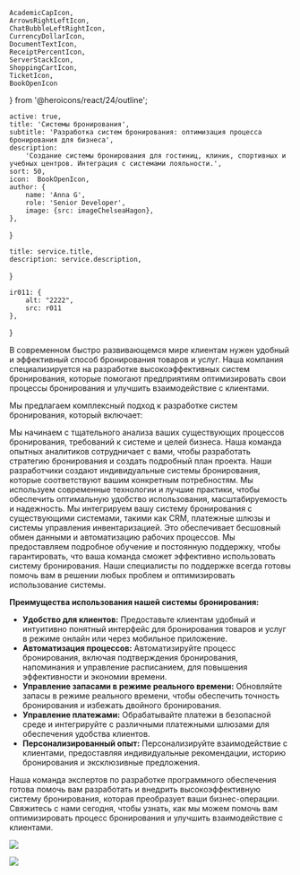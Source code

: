     AcademicCapIcon,
    ArrowsRightLeftIcon,
    ChatBubbleLeftRightIcon,
    CurrencyDollarIcon,
    DocumentTextIcon,
    ReceiptPercentIcon,
    ServerStackIcon,
    ShoppingCartIcon,
    TicketIcon,
    BookOpenIcon
} from '@heroicons/react/24/outline';

    active: true,
    title: 'Системы бронирования',
    subtitle: 'Разработка систем бронирования: оптимизация процесса бронирования для бизнеса',
    description:
        'Создание системы бронирования для гостиниц, клиник, спортивных и учебных центров. Интеграция с системами лояльности.',
    sort: 50,
    icon:  BookOpenIcon,
    author: {
        name: 'Anna G',
        role: 'Senior Developer',
        image: {src: imageChelseaHagon},
    },
}

    title: service.title,
    description: service.description,
}

    ir011: {
        alt: "2222",
        src: r011
    },
}

В современном быстро развивающемся мире клиентам нужен удобный и эффективный способ бронирования товаров и услуг. Наша компания специализируется на разработке высокоэффективных систем бронирования, которые помогают предприятиям оптимизировать свои процессы бронирования и улучшить взаимодействие с клиентами.

Мы предлагаем комплексный подход к разработке систем бронирования, который включает:

<FeaturesList title="" className="lg:grid-cols-2">
    <FeatureListItem title="Анализ и планирование" icon={DocumentTextIcon}>
        Мы начинаем с тщательного анализа ваших существующих процессов бронирования, требований к системе и целей бизнеса. Наша команда опытных аналитиков сотрудничает с вами, чтобы разработать стратегию бронирования и создать подробный план проекта.
    </FeatureListItem>
    <FeatureListItem title="Проектирование и разработка" icon={TicketIcon}>
        Наши разработчики создают индивидуальные системы бронирования, которые соответствуют вашим конкретным потребностям. Мы используем современные технологии и лучшие практики, чтобы обеспечить оптимальную удобство использования, масштабируемость и надежность.
    </FeatureListItem>
    <FeatureListItem title="Интеграция" icon={ServerStackIcon}>
        Мы интегрируем вашу систему бронирования с существующими системами, такими как CRM, платежные шлюзы и системы управления инвентаризацией. Это обеспечивает бесшовный обмен данными и автоматизацию рабочих процессов.
    </FeatureListItem>
    <FeatureListItem title="Обучение и поддержка" icon={AcademicCapIcon}>
        Мы предоставляем подробное обучение и постоянную поддержку, чтобы гарантировать, что ваша команда сможет эффективно использовать систему бронирования. Наши специалисты по поддержке всегда готовы помочь вам в решении любых проблем и оптимизировать использование системы.
    </FeatureListItem>
</FeaturesList>

**Преимущества использования нашей системы бронирования:**

* **Удобство для клиентов:** Предоставьте клиентам удобный и интуитивно понятный интерфейс для бронирования товаров и услуг в режиме онлайн или через мобильное приложение.
* **Автоматизация процессов:** Автоматизируйте процесс бронирования, включая подтверждения бронирования, напоминания и управление расписанием, для повышения эффективности и экономии времени.
* **Управление запасами в режиме реального времени:** Обновляйте запасы в режиме реального времени, чтобы обеспечить точность бронирования и избежать двойного бронирования.
* **Управление платежами:** Обрабатывайте платежи в безопасной среде и интегрируйте с различными платежными шлюзами для обеспечения удобства клиентов.
* **Персонализированный опыт:** Персонализируйте взаимодействие с клиентами, предоставляя индивидуальные рекомендации, историю бронирования и эксклюзивные предложения.

Наша команда экспертов по разработке программного обеспечения готова помочь вам разработать и внедрить высокоэффективную систему бронирования, которая преобразует ваши бизнес-операции. Свяжитесь с нами сегодня, чтобы узнать, как мы можем помочь вам оптимизировать процесс бронирования и улучшить взаимодействие с клиентами.

![](./laptop.jpg)

<Principles/>

![](./pilot.jpg)



